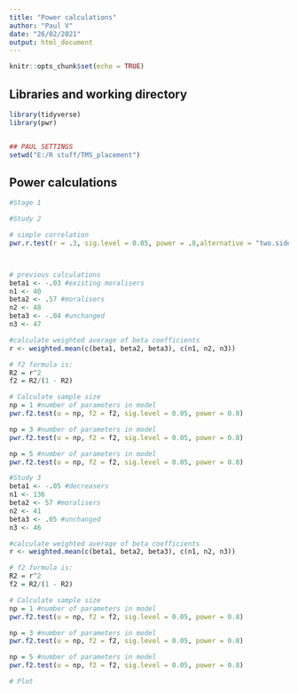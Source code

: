 ```yaml
---
title: "Power calculations"
author: "Paul V"
date: "26/02/2021"
output: html_document
---
```


```r
knitr::opts_chunk$set(echo = TRUE)
```

## Libraries and working directory
```r
library(tidyverse)
library(pwr)


## PAUL SETTINGS
setwd("E:/R stuff/TMS_placement")

```

## Power calculations
```r

#Stage 1

#Study 2

# simple correlation
pwr.r.test(r = .3, sig.level = 0.05, power = .8,alternative = "two.sided")



# previous calculations
beta1 <- -.03 #existing moralisers
n1 <- 40
beta2 <- .57 #moralisers
n2 <- 48
beta3 <- -.04 #unchanged
n3 <- 47

#calculate weighted average of beta coefficients
r <- weighted.mean(c(beta1, beta2, beta3), c(n1, n2, n3))

# f2 formula is:
R2 = r^2 
f2 = R2/(1 - R2)

# Calculate sample size
np = 1 #number of parameters in model
pwr.f2.test(u = np, f2 = f2, sig.level = 0.05, power = 0.8)

np = 3 #number of parameters in model
pwr.f2.test(u = np, f2 = f2, sig.level = 0.05, power = 0.8)

np = 5 #number of parameters in model
pwr.f2.test(u = np, f2 = f2, sig.level = 0.05, power = 0.8)

#Study 3
beta1 <- -.05 #decreasers
n1 <- 136
beta2 <- 57 #moralisers
n2 <- 41
beta3 <- .05 #unchanged
n3 <- 46

#calculate weighted average of beta coefficients
r <- weighted.mean(c(beta1, beta2, beta3), c(n1, n2, n3))

# f2 formula is:
R2 = r^2 
f2 = R2/(1 - R2)

# Calculate sample size
np = 1 #number of parameters in model
pwr.f2.test(u = np, f2 = f2, sig.level = 0.05, power = 0.8)

np = 3 #number of parameters in model
pwr.f2.test(u = np, f2 = f2, sig.level = 0.05, power = 0.8)

np = 5 #number of parameters in model
pwr.f2.test(u = np, f2 = f2, sig.level = 0.05, power = 0.8)

# Plot 





```